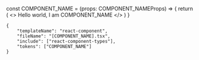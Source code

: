 

const COMPONENT_NAME = (props: COMPONENT_NAMEProps) => {
    return (
        <>
            Hello world, I am COMPONENT_NAME
        </>
    )
}


```mochi
{
    "templateName": "react-component",
    "fileName": "[COMPONENT_NAME].tsx",
    "include": ["react-component-types"],
    "tokens": ["COMPONENT_NAME"]
}
```